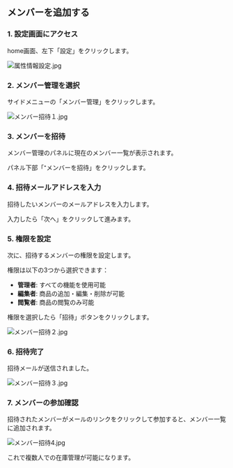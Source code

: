 ## メンバーを追加する

### 1. 設定画面にアクセス

home画面、左下「設定」をクリックします。

![属性情報設定.jpg](/images/snippets/member-add-steps/04-属性情報設定.jpg)

### 2. メンバー管理を選択

サイドメニューの「メンバー管理」をクリックします。

![メンバー招待１.jpg](/images/snippets/member-add-steps/04-メンバー招待１.jpg)

### 3. メンバーを招待

メンバー管理のパネルに現在のメンバー一覧が表示されます。

パネル下部「⁺メンバーを招待」をクリックします。

### 4. 招待メールアドレスを入力

招待したいメンバーのメールアドレスを入力します。

入力したら「次へ」をクリックして進みます。

### 5. 権限を設定

次に、招待するメンバーの権限を設定します。

権限は以下の3つから選択できます：

- **管理者**: すべての機能を使用可能
- **編集者**: 商品の追加・編集・削除が可能
- **閲覧者**: 商品の閲覧のみ可能

権限を選択したら「招待」ボタンをクリックします。

![メンバー招待２.jpg](/images/snippets/member-add-steps/04-メンバー招待２.jpg)

### 6. 招待完了

招待メールが送信されました。

![メンバー招待３.jpg](/images/snippets/member-add-steps/04-メンバー招待３.jpg)

### 7. メンバーの参加確認

招待されたメンバーがメールのリンクをクリックして参加すると、メンバー一覧に追加されます。

![メンバー招待4.jpg](/images/snippets/member-add-steps/04-メンバー招待4.jpg)

これで複数人での在庫管理が可能になります。 